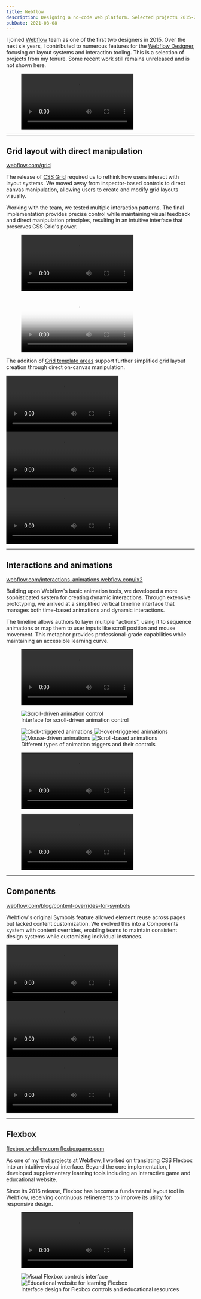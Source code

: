 ```yaml
---
title: Webflow
description: Designing a no-code web platform. Selected projects 2015-2021.
pubDate: 2021-08-08
---
```







I joined [Webflow](https://webflow.com) team as one of the first two designers
in 2015. Over the next six years, I contributed to numerous features for the
[Webflow Designer](https://webflow.com/designer), focusing on layout systems and
interaction tooling. This is a selection of projects from my tenure. Some recent
work still remains unreleased and is not shown here.

<figure>
  <Video src={designerReel} />
  <figcaption>Webflow Designer interface</figcaption>
</figure>

---

## Grid layout with direct manipulation

<div class="mt-0 flex justify-center gap-4">
  <a target="_blank" class="text-base" href="https://webflow.com/grid">
    webflow.com/grid
  </a>
</div>

The release of
[CSS Grid](https://developer.mozilla.org/en-US/docs/Web/CSS/CSS_Grid_Layout)
required us to rethink how users interact with layout systems. We moved away
from inspector-based controls to direct canvas manipulation, allowing users to
create and modify grid layouts visually.

Working with the team, we tested multiple interaction patterns. The final
implementation provides precise control while maintaining visual feedback and
direct manipulation principles, resulting in an intuitive interface that
preserves CSS Grid's power.

<figure>
  <Video src={gridReel} />
  <figcaption>Direct manipulation of CSS Grid layouts</figcaption>
</figure>

<figure class="feature">
  <Video
    controls={true}
    autoplay={false}
    src={gridVideo}
    poster={gridVideoPoster.src}
  />
  <figcaption>Detailed walkthrough of CSS Grid features</figcaption>
</figure>

The addition of
[Grid template areas](https://developer.mozilla.org/en-US/docs/Web/CSS/CSS_Grid_Layout/Grid_Template_Areas)
support further simplified grid layout creation through direct on-canvas
manipulation.

<div class="feature">
  <Tabs>
    <TabItem title="Defining areas">
      <Video src={gridAreas1} controls />
    </TabItem>
    <TabItem title="Positioning items">
      <Video src={gridAreas2} controls />
    </TabItem>
    <TabItem title="Adjusting for mobile">
      <Video src={gridAreas3} controls />
    </TabItem>
  </Tabs>
</div>

---

## Interactions and animations

<div class="mt-0 flex justify-center gap-4">
  <a
    target="_blank"
    class="text-base"
    href="https://webflow.com/interactions-animations"
  >
    webflow.com/interactions-animations
  </a>
  <a target="_blank" class="text-base" href="https://webflow.com/ix2">
    webflow.com/ix2
  </a>
</div>

Building upon Webflow's basic animation tools, we developed a more sophisticated
system for creating dynamic interactions. Through extensive prototyping, we
arrived at a simplified vertical timeline interface that manages both time-based
animations and dynamic interactions.

The timeline allows authors to layer multiple "actions", using it to sequence
animations or map them to user inputs like scroll position and mouse movement.
This metaphor provides professional-grade capabilities while maintaining an
accessible learning curve.

<figure>
  <Video src={ixReel} />
  <figcaption>Overview of the Interactions 2.0 system</figcaption>
</figure>

<figure>
  <Image src={ixMock} alt="Scroll-driven animation control" />
  <figcaption>Interface for scroll-driven animation control</figcaption>
</figure>

<figure class="feature grid grid-cols-4 gap-x-4">
  <Image src={ixUiClickActions} alt="Click-triggered animations" />
  <Image src={ixUiHoverActions} alt="Hover-triggered animations" />
  <Image src={ixUiMouseActions} alt="Mouse-driven animations" />
  <Image src={ixUiScrollActions} alt="Scroll-based animations" />
  <figcaption class="col-span-full">
    Different types of animation triggers and their controls
  </figcaption>
</figure>

<figure class="feature">
  <Video src={ixOverview} controls autoplay={false} />
  <figcaption>Detailed walkthrough of creating an animation</figcaption>
</figure>

<figure class="grid grid-cols-2 gap-4">
  <Video src={ixDemoCubes} />
  <Video src={ixDemoParallax} />
  <Video src={ixDemoFollow} />
  <Video src={ixDemoHover} />
  <figcaption class="col-span-full">
    Examples of interactions built by Webflow users
  </figcaption>
</figure>

---

## Components

<div class="mt-0 flex justify-center gap-4">
  <a
    target="_blank"
    class="text-base"
    href="https://webflow.com/blog/content-overrides-for-symbols"
  >
    webflow.com/blog/content-overrides-for-symbols
  </a>
</div>

Webflow's original Symbols feature allowed element reuse across pages but lacked
content customization. We evolved this into a Components system with content
overrides, enabling teams to maintain consistent design systems while
customizing individual instances.

<Tabs>
  <TabItem title="Defining overrides">
    <Video src={symbols1} />
  </TabItem>
  <TabItem title="Overriding content">
    <Video src={symbols2} />
  </TabItem>
  <TabItem title="Adjusting all instances">
    <Video src={symbols3} />
  </TabItem>
</Tabs>

---

## Flexbox

<div class="mt-0 flex justify-center gap-4">
  <a target="_blank" class="text-base" href="https://flexbox.webflow.com">
    flexbox.webflow.com
  </a>
  <a target="_blank" class="text-base" href="https://www.flexboxgame.com">
    flexboxgame.com
  </a>
</div>

As one of my first projects at Webflow, I worked on translating CSS Flexbox into
an intuitive visual interface. Beyond the core implementation, I developed
supplementary learning tools including an interactive game and educational
website.

Since its 2016 release, Flexbox has become a fundamental layout tool in Webflow,
receiving continuous refinements to improve its utility for responsive design.

<figure class="feature">
  <Video src={flexboxVideo} />
  <figcaption>Visual interface for CSS Flexbox controls</figcaption>
</figure>

<figure class="feature grid grid-cols-2 gap-x-4">
  <Image src={flexboxUi} alt="Visual Flexbox controls interface" />
  <Image src={flexboxSite} alt="Educational website for learning Flexbox" />
  <figcaption class="col-span-full">
    Interface design for Flexbox controls and educational resources
  </figcaption>
</figure>

